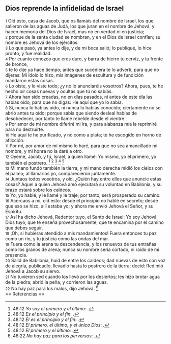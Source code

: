 == Dios reprende la infidelidad de Israel ==

{{anchor|1}} <small>1</small> Oíd esto, casa de Jacob, que os llamáis del nombre de Israel, los que salieron de las aguas de Judá, los que juran en el nombre de Jehová, y hacen memoria del Dios de Israel, mas no en verdad ni en justicia;<br>
{{anchor|2}} <small>2</small> porque de la santa ciudad se nombran, y en el Dios de Israel confían; su nombre es Jehová de los ejércitos.<br>
{{anchor|3}} <small>3</small> Lo que pasó, ya antes lo dije, y de mi boca salió; lo publiqué, lo hice pronto, y fue realidad.<br>
{{anchor|4}} <small>4</small> Por cuanto conozco que eres duro, y barra de hierro tu cerviz, y tu frente de bronce,<br>
{{anchor|5}} <small>5</small> te lo dije ya hace tiempo; antes que sucediera te lo advertí, para que no dijeras: Mi ídolo lo hizo, mis imágenes de escultura y de fundición mandaron estas cosas.<br>
{{anchor|6}} <small>6</small> Lo oíste, y lo viste todo; ¿y no lo anunciaréis vosotros? Ahora, pues, te he hecho oír cosas nuevas y ocultas que tú no sabías.<br>
{{anchor|7}} <small>7</small> Ahora han sido creadas, no en días pasados, ni antes de este día las habías oído, para que no digas: He aquí que yo lo sabía.<br>
{{anchor|8}} <small>8</small> Sí, nunca lo habías oído, ni nunca lo habías conocido; ciertamente no se abrió antes tu oído; porque sabía que siendo desleal habías de desobedecer, por tanto te llamé rebelde desde el vientre.<br>
{{anchor|9}} <small>9</small> Por amor de mi nombre diferiré mi ira, y para alabanza mía la reprimiré para no destruirte.<br>
{{anchor|10}} <small>10</small> He aquí te he purificado, y no como a plata; te he escogido en horno de aflicción.<br>
{{anchor|11}} <small>11</small> Por mí, por amor de mí mismo lo haré, para que no sea amancillado mi nombre, y mi honra no la daré a otro.<br>
{{anchor|12}} <small>12</small> Oyeme, Jacob, y tú, Israel, a quien llamé: Yo mismo, yo el primero, yo también el postrero. <ref>48:12 ''Yo soy el primero y el último'': {{lib|LU|97|7|6}}.</ref> <ref>48:12 ''Es el principio y el fin'': {{lib|LU|2|1|2}}.</ref> <ref>48:12 ''Él es el principio y el fin'': {{lib|LU|2|1|5}}.</ref> <ref>48:12 ''El primero, el último, y el único Dios'': {{lib|LU|10|7|1}}.</ref> <ref>48:12 ''El primero y el último'': {{lib|LU|128|1|10}}.</ref><br>
{{anchor|13}} <small>13</small> Mi mano fundó también la tierra, y mi mano derecha midió los cielos con el palmo; al llamarlos yo, comparecieron juntamente.<br>
{{anchor|14}} <small>14</small> Juntaos todos vosotros, y oíd. ¿Quién hay entre ellos que anuncie estas cosas? Aquel a quien Jehová amó ejecutará su voluntad en Babilonia, y su brazo estará sobre los caldeos.<br>
{{anchor|15}} <small>15</small> Yo, yo hablé, y le llamé y le traje; por tanto, será prosperado su camino.<br>
{{anchor|16}} <small>16</small> Acercaos a mí, oíd esto: desde el principio no hablé en secreto; desde que eso se hizo, allí estaba yo; y ahora me envió Jehová el Señor, y su Espíritu.<br>
{{anchor|17}} <small>17</small> Así ha dicho Jehová, Redentor tuyo, el Santo de Israel: Yo soy Jehová Dios tuyo, que te enseña provechosamente, que te encamina por el camino que debes seguir.<br>
{{anchor|18}} <small>18</small> ¡Oh, si hubieras atendido a mis mandamientos! Fuera entonces tu paz como un río, y tu justicia como las ondas del mar.<br>
{{anchor|19}} <small>19</small> Fuera como la arena tu descendencia, y los renuevos de tus entrañas como los granos de arena; nunca su nombre sería cortado, ni raído de mi presencia.<br>
{{anchor|20}} <small>20</small> Salid de Babilonia, huid de entre los caldeos; dad nuevas de esto con voz de alegría, publicadlo, llevadlo hasta lo postrero de la tierra; decid: Redimió Jehová a Jacob su siervo.<br>
{{anchor|21}} <small>21</small> No tuvieron sed cuando los llevó por los desiertos; les hizo brotar agua de la piedra; abrió la peña, y corrieron las aguas.<br>
{{anchor|22}} <small>22</small> No hay paz para los malos, dijo Jehová. <ref>48:22 ''No hay paz para los perversos'': {{lib|LU|131|2|10}}.</ref><br>
== Referencias ==

<references />
